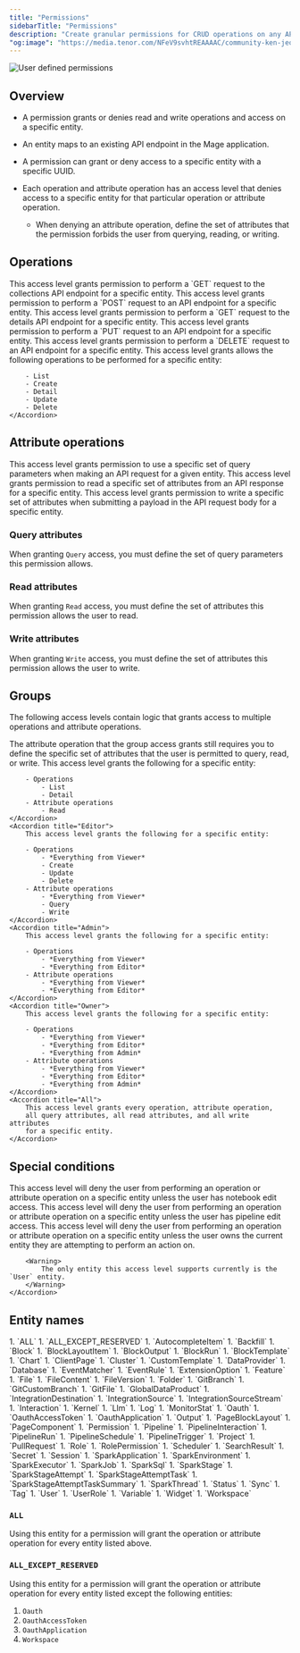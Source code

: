 ```yaml
---
title: "Permissions"
sidebarTitle: "Permissions"
description: "Create granular permissions for CRUD operations on any API endpoint."
"og:image": "https://media.tenor.com/NFeV9svhtREAAAAC/community-ken-jeong.gif"
---
```


<img
    class="hero inline"
    noZoom
    alt="User defined permissions"
    src="https://media.tenor.com/NFeV9svhtREAAAAC/community-ken-jeong.gif"
/>

## Overview

- A permission grants or denies read and write operations and access on a specific entity.
- An entity maps to an existing API endpoint in the Mage application.
- A permission can grant or deny access to a specific entity with a specific UUID.
- Each operation and attribute operation has an access level that denies access
    to a specific entity for that particular operation or attribute operation.

  - When denying an attribute operation,
        define the set of attributes that the permission forbids the user from
        querying, reading, or writing.

## Operations

<AccordionGroup>
    <Accordion title="List">
        This access level grants permission to perform a `GET` request
        to the collections API endpoint for a specific entity.
    </Accordion>
    <Accordion title="Create">
        This access level grants permission to perform a `POST` request
        to an API endpoint for a specific entity.
    </Accordion>
    <Accordion title="Detail">
        This access level grants permission to perform a `GET` request
        to the details API endpoint for a specific entity.
    </Accordion>
    <Accordion title="Update">
        This access level grants permission to perform a `PUT` request
        to an API endpoint for a specific entity.
    </Accordion>
    <Accordion title="Delete">
        This access level grants permission to perform a `DELETE` request
        to an API endpoint for a specific entity.
    </Accordion>
    <Accordion title="All operations">
        This access level grants allows the following operations to be
        performed for a specific entity:

        - List
        - Create
        - Detail
        - Update
        - Delete
    </Accordion>
</AccordionGroup>

## Attribute operations

<AccordionGroup>
    <Accordion title="Query">
        This access level grants permission to use a specific set of query parameters
        when making an API request for a given entity.
    </Accordion>
    <Accordion title="Read">
        This access level grants permission to read a specific set of attributes
        from an API response for a specific entity.
    </Accordion>
    <Accordion title="Write">
        This access level grants permission to write a specific set of attributes
        when submitting a payload in the API request body for a specific entity.
    </Accordion>
</AccordionGroup>

### Query attributes

When granting `Query` access, you must define the set of query parameters this permission allows.

### Read attributes

When granting `Read` access, you must define the set of attributes this permission
allows the user to read.

### Write attributes

When granting `Write` access, you must define the set of attributes this permission
allows the user to write.

## Groups

The following access levels contain logic that grants access to multiple operations
and attribute operations.

<Note>
    The attribute operation that the group access grants still requires you
    to define the specific set of attributes that the user is permitted to
    query, read, or write.
</Note>

<AccordionGroup>
    <Accordion title="Viewer">
        This access level grants the following for a specific entity:

        - Operations
            - List
            - Detail
        - Attribute operations
            - Read
    </Accordion>
    <Accordion title="Editor">
        This access level grants the following for a specific entity:

        - Operations
            - *Everything from Viewer*
            - Create
            - Update
            - Delete
        - Attribute operations
            - *Everything from Viewer*
            - Query
            - Write
    </Accordion>
    <Accordion title="Admin">
        This access level grants the following for a specific entity:

        - Operations
            - *Everything from Viewer*
            - *Everything from Editor*
        - Attribute operations
            - *Everything from Viewer*
            - *Everything from Editor*
    </Accordion>
    <Accordion title="Owner">
        This access level grants the following for a specific entity:

        - Operations
            - *Everything from Viewer*
            - *Everything from Editor*
            - *Everything from Admin*
        - Attribute operations
            - *Everything from Viewer*
            - *Everything from Editor*
            - *Everything from Admin*
    </Accordion>
    <Accordion title="All">
        This access level grants every operation, attribute operation,
        all query attributes, all read attributes, and all write attributes
        for a specific entity.
    </Accordion>
</AccordionGroup>

## Special conditions

<AccordionGroup>
    <Accordion title="Disable unless user has notebook edit access">
        This access level will deny the user from performing an operation or attribute operation
        on a specific entity
        unless the user has notebook edit access.
    </Accordion>
    <Accordion title="Disable unless user has pipeline edit access">
        This access level will deny the user from performing an operation or attribute operation
        on a specific entity
        unless the user has pipeline edit access.
    </Accordion>
    <Accordion title="Disable unless user owns the current entity">
        This access level will deny the user from performing an operation or attribute operation
        on a specific entity
        unless the user owns the current entity they are attempting to perform an action on.

        <Warning>
            The only entity this access level supports currently is the `User` entity.
        </Warning>
    </Accordion>
</AccordionGroup>

## Entity names

<Accordion title="List of available entities">
    1. `ALL`
    1. `ALL_EXCEPT_RESERVED`
    1. `AutocompleteItem`
    1. `Backfill`
    1. `Block`
    1. `BlockLayoutItem`
    1. `BlockOutput`
    1. `BlockRun`
    1. `BlockTemplate`
    1. `Chart`
    1. `ClientPage`
    1. `Cluster`
    1. `CustomTemplate`
    1. `DataProvider`
    1. `Database`
    1. `EventMatcher`
    1. `EventRule`
    1. `ExtensionOption`
    1. `Feature`
    1. `File`
    1. `FileContent`
    1. `FileVersion`
    1. `Folder`
    1. `GitBranch`
    1. `GitCustomBranch`
    1. `GitFile`
    1. `GlobalDataProduct`
    1. `IntegrationDestination`
    1. `IntegrationSource`
    1. `IntegrationSourceStream`
    1. `Interaction`
    1. `Kernel`
    1. `Llm`
    1. `Log`
    1. `MonitorStat`
    1. `Oauth`
    1. `OauthAccessToken`
    1. `OauthApplication`
    1. `Output`
    1. `PageBlockLayout`
    1. `PageComponent`
    1. `Permission`
    1. `Pipeline`
    1. `PipelineInteraction`
    1. `PipelineRun`
    1. `PipelineSchedule`
    1. `PipelineTrigger`
    1. `Project`
    1. `PullRequest`
    1. `Role`
    1. `RolePermission`
    1. `Scheduler`
    1. `SearchResult`
    1. `Secret`
    1. `Session`
    1. `SparkApplication`
    1. `SparkEnvironment`
    1. `SparkExecutor`
    1. `SparkJob`
    1. `SparkSql`
    1. `SparkStage`
    1. `SparkStageAttempt`
    1. `SparkStageAttemptTask`
    1. `SparkStageAttemptTaskSummary`
    1. `SparkThread`
    1. `Status`
    1. `Sync`
    1. `Tag`
    1. `User`
    1. `UserRole`
    1. `Variable`
    1. `Widget`
    1. `Workspace`
</Accordion>

### `ALL`

Using this entity for a permission will grant the operation or attribute operation
for every entity listed above.

### `ALL_EXCEPT_RESERVED`

Using this entity for a permission will grant the operation or attribute operation
for every entity listed except the following entities:

1. `Oauth`
1. `OauthAccessToken`
1. `OauthApplication`
1. `Workspace`

